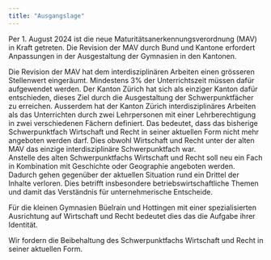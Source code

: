 ```yaml
---
title: "Ausgangslage"
---
```


Per 1. August 2024 ist die neue Maturitätsanerkennungsverordnung (MAV)
in Kraft getreten. Die Revision der MAV durch Bund und Kantone erfordert
Anpassungen in der Ausgestaltung der Gymnasien in den Kantonen.

Die Revision der MAV hat dem interdisziplinären Arbeiten einen grösseren
Stellenwert eingeräumt. Mindestens 3% der Unterrichtszeit müssen dafür
aufgewendet werden. Der Kanton Zürich hat sich als einziger Kanton dafür
entschieden, dieses Ziel durch die Ausgestaltung der Schwerpunktfächer
zu erreichen. Ausserdem hat der Kanton Zürich interdisziplinäres
Arbeiten als das Unterrichten durch zwei Lehrpersonen mit einer
Lehrberechtigung in zwei verschiedenen Fächern definiert. Das bedeutet,
dass das bisherige Schwerpunktfach Wirtschaft und Recht in seiner
aktuellen Form nicht mehr angeboten werden darf. Dies obwohl
Wirtschaft und Recht unter der alten MAV das einzige interdisziplinäre
Schwerpunktfach war.  
Anstelle des alten Schwerpunktfachs Wirtschaft und Recht soll neu ein
Fach in Kombination mit Geschichte oder Geographie angeboten werden.
Dadurch gehen gegenüber der aktuellen Situation rund ein Drittel der
Inhalte verloren. Dies betrifft insbesondere betriebswirtschaftliche
Themen und damit das Verständnis für unternehmerische Entscheide.

Für die kleinen Gymnasien Büelrain und Hottingen mit einer
spezialisierten Ausrichtung auf Wirtschaft und Recht bedeutet dies das
die Aufgabe ihrer Identität.

Wir fordern die Beibehaltung des Schwerpunktfachs Wirtschaft und Recht in seiner
aktuellen Form.
